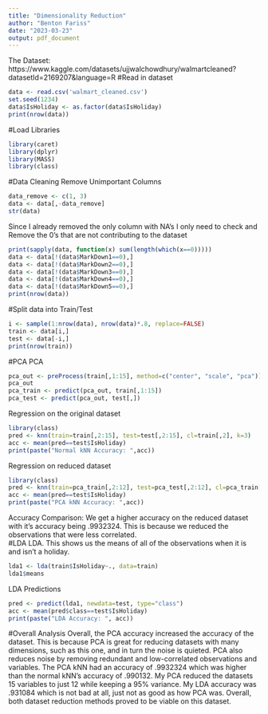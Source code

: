 ---
title: "Dimensionality Reduction"
author: "Benton Fariss"
date: "2023-03-23"
output: pdf_document
---
The Dataset: https://www.kaggle.com/datasets/ujjwalchowdhury/walmartcleaned?datasetId=2169207&language=R 
#Read in dataset
```{r}
data <- read.csv('walmart_cleaned.csv')
set.seed(1234)
data$IsHoliday <- as.factor(data$IsHoliday)
print(nrow(data))
```
#Load Libraries
```{r}
library(caret)
library(dplyr)
library(MASS)
library(class)
```
#Data Cleaning
Remove Unimportant Columns
```{r}
data_remove <- c(1, 3)
data <- data[,-data_remove]
str(data)
```
Since I already removed the only column with NA's I only need to check and Remove the 0's that are not contributing to the dataset
```{r}
print(sapply(data, function(x) sum(length(which(x==0)))))
data <- data[!(data$MarkDown1==0),]
data <- data[!(data$MarkDown2==0),]
data <- data[!(data$MarkDown3==0),]
data <- data[!(data$MarkDown4==0),]
data <- data[!(data$MarkDown5==0),]
print(nrow(data))
```
#Split data into Train/Test 
```{r}
i <- sample(1:nrow(data), nrow(data)*.8, replace=FALSE)
train <- data[i,]
test <- data[-i,]
print(nrow(train))
```
#PCA
PCA
```{r}
pca_out <- preProcess(train[,1:15], method=c("center", "scale", "pca"))
pca_out
pca_train <- predict(pca_out, train[,1:15])
pca_test <- predict(pca_out, test[,])
```
Regression on the original dataset
```{r}
library(class)
pred <- knn(train=train[,2:15], test=test[,2:15], cl=train[,2], k=3)
acc <- mean(pred==test$IsHoliday)
print(paste("Normal kNN Accuracy: ",acc))
```
Regression on reduced dataset
```{r}
library(class)
pred <- knn(train=pca_train[,2:12], test=pca_test[,2:12], cl=pca_train[,1], k=3)
acc <- mean(pred==test$IsHoliday)
print(paste("PCA kNN Accuracy: ",acc))
```
Accuracy Comparison: We get a higher accuracy on the reduced dataset with it's accuracy being .9932324. This is because we reduced the observations that were less correlated.  
#LDA
LDA. This shows us the means of all of the observations when it is and isn't a holiday.
```{r}
lda1 <- lda(train$IsHoliday~., data=train)
lda1$means
```
LDA Predictions
```{r}
pred <- predict(lda1, newdata=test, type="class")
acc <- mean(pred$class==test$IsHoliday)
print(paste("LDA Accuracy: ", acc))
```
#Overall Analysis
Overall, the PCA accuracy increased the accuracy of the dataset. This is because PCA is great for reducing datasets with many dimensions, such as this one, and in turn the noise is quieted. PCA also reduces noise by removing redundant and low-correlated observations and variables. The PCA kNN had an accuracy of .9932324 which was higher than the normal kNN's accuracy of .990132. My PCA reduced the datasets 15 variables to just 12 while keeping a 95% variance. My LDA accuracy was .931084 which is not bad at all, just not as good as how PCA was. Overall, both dataset reduction methods proved to be viable on this dataset. 